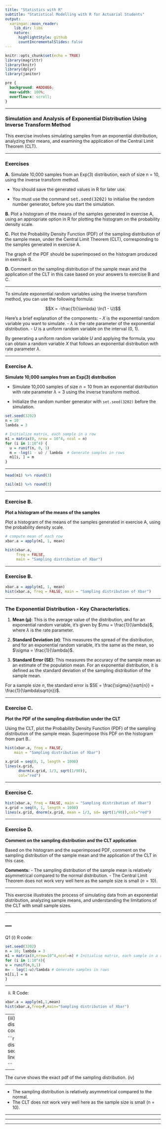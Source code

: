 ```yaml
---
title: "Statistics with R"
subtitle: "Statistical Modelling with R for Actuarial Students"
output:
  xaringan::moon_reader:
    lib_dir: libs
    nature:
      highlightStyle: github
      countIncrementalSlides: false
---
```


```r
knitr::opts_chunk$set(echo = TRUE)
library(magrittr)
library(knitr)
library(dplyr)
library(janitor)


```

```css
pre {
  background: #ADD8E6;
  max-width: 100%;
  overflow-x: scroll;
}
```


---

### Simulation and Analysis of Exponential Distribution Using Inverse Transform Method


This exercise involves simulating samples from an exponential distribution, analyzing their means, and examining the application of the Central Limit Theorem (CLT).

---

### Exercises

**A.** Simulate 10,000 samples from an Exp(3) distribution, each of size n = 10,
using the inverse transform method. 

* You should save the generated values in
R for later use.

* You must use the command <tt>set.seed(3202)</tt> to initialise the random
number generator, before you start the simulation. 

**B.** Plot a histogram of the means of the samples generated in exercise A, using an
appropriate option in R for plotting the histogram on the probability density
scale. 

**C.** Plot the Probability Density Function (PDF) of the sampling distribution of the
sample mean, under the Central Limit Theorem (CLT), corresponding to the
samples generated in exercise A. 

The graph of the PDF should be superimposed on the histogram produced in exercise B. 

**D.** Comment on the sampling distribution of the sample mean and the application
of the CLT in this case based on your answers to exercise B and C. 

---

To simulate exponential random variables using the inverse transform method, you can use the following formula:

$$X = -\frac{1}{\lambda} \ln(1 - U)$$

Here's a brief explanation of the components:
- $X$ is the exponential random variable you want to simulate.
- $\lambda$ is the rate parameter of the exponential distribution.
- $U$ is a uniform random variable on the interval (0, 1).

By generating a uniform random variable $U$ and applying the formula, you can obtain a random variable $X$ that follows an exponential distribution with rate parameter $\lambda$.

---

### Exercise A.

**Simulate 10,000 samples from an Exp(3) distribution**

* Simulate 10,000 samples of size $n = 10$ from an exponential distribution with rate parameter $\lambda = 3$ using the inverse transform method. 

* Initialize the random number generator with `set.seed(3202)` before the simulation.


```r
set.seed(3202)
n = 10
lambda = 3

# Initialize matrix, each sample in a row
m1 = matrix(0, nrow = 10^4, ncol = n)  
for (i in 1:10^4) {
  u = runif(n, 0, 1)
  m = -log(1 - u) / lambda  # Generate samples in rows
  m1[i, ] = m
}
```

---


```r
head(m1) %>% round(3)
```

```r
tail(m1) %>% round(3)
```

---

### Exercise B. 

**Plot a histogram of the means of the samples**

Plot a histogram of the means of the samples generated in exercise A, using the probability density scale.


```r

# compute mean of each row
xbar.a = apply(m1, 1, mean)

hist(xbar.a, 
     freq = FALSE, 
     main = "Sampling distribution of Xbar")
```

---

### Exercise B. 

```r
xbar.a = apply(m1, 1, mean)
hist(xbar.a, freq = FALSE, main = "Sampling distribution of Xbar")
```

---

### The Exponential Distribution - Key Characteristics.

1. **Mean (μ)**: This is the average value of the distribution, and for an exponential random variable, it's given by $\mu = \frac{1}{\lambda}$, where $\lambda$ is the rate parameter.

2. **Standard Deviation (σ)**: This measures the spread of the distribution, and for an exponential random variable, it's the same as the mean, so $\sigma = \frac{1}{\lambda}$.

3. **Standard Error (SE)**: This measures the accuracy of the sample mean as an estimate of the population mean. For an exponential distribution, it is defined as the standard deviation of the sampling distribution of the sample mean. 

For a sample size $n$, the standard error is $SE = \frac{\sigma}{\sqrt{n}} = \frac{1}{\lambda\sqrt{n}}$.


---

### Exercise C. 

**Plot the PDF of the sampling distribution under the CLT**

Using the CLT, plot the Probability Density Function (PDF) of the sampling distribution of the sample mean. 
Superimpose this PDF on the histogram from part B..

```r
hist(xbar.a, freq = FALSE, 
	main = "Sampling distribution of Xbar")

x.grid = seq(0, 1, length = 1000)
lines(x.grid, 
      dnorm(x.grid, 1/3, sqrt(1/90)),
      col="red")
```



---

### Exercise C. 

```r
hist(xbar.a, freq = FALSE, main = "Sampling distribution of Xbar")
x.grid = seq(0, 1, length = 1000)
lines(x.grid, dnorm(x.grid, mean = 1/3, sd= sqrt(1/90)),col="red")
```

---

### Exercise D.

**Comment on the sampling distribution and the CLT application**

Based on the histogram and the superimposed PDF, comment on the sampling distribution of the sample mean and the application of the CLT in this case.

**Comments:**
- The sampling distribution of the sample mean is relatively asymmetrical compared to the normal distribution.
- The Central Limit Theorem does not work very well here as the sample size is small ($n = 10$).

---

This exercise illustrates the process of simulating data from an exponential distribution, analyzing sample means, and understanding the limitations of the CLT with small sample sizes.

---

---
---
Q1
(i)
R code:

```r
set.seed(3202)
n = 10; lambda = 3
m1 = matrix(0,nrow=10^4,ncol=n) # Initialise matrix, each sample in a row
for (i in 1:10^4){ 
u = runif(n,0,1) 
m= - log(1-u)/lambda # Generate samples in rows 
m1[i,] = m 
}

```

---

(ii)
R Code:

```r
xbar.a = apply(m1,1,mean) 
hist(xbar.a,freq=F,main="Sampling distribution of Xbar")
```

---
(iii)
Using the CLT, the sampling distribution should be N(1/3, 1/90). 
R code:

```r
hist(xbar.a,freq=F,main="Sampling distribution of Xbar")
x.grid = seq(0,1,length=1000) 
lines(x.grid,dnorm(x.grid,1/3,sqrt(1/90))) 

```

---

The curve shows the exact pdf of the sampling distribution. 
(iv)


---

* The sampling distribution is relatively asymmetrical compared to the normal. 
* The CLT does not work very well here 
as the sample size is small (n = 10).

---

---

---
